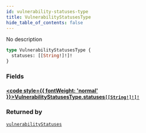 ```yaml
---
id: vulnerability-statuses-type
title: VulnerabilityStatusesType
hide_table_of_contents: false
---
```








No description

```graphql
type VulnerabilityStatusesType {
  statuses: [[String!]!]!
}
```


### Fields

#### [<code style={{ fontWeight: 'normal' }}>VulnerabilityStatusesType.<b>statuses</b></code>](#)<Bullet />[`[[String!]!]!`](/api/graphql/documentation/scalars/string) <Badge class="secondary" text="non-null"/> <Badge class="secondary" text="scalar"/>
> 
> 



### Returned by

[`vulnerabilityStatuses`](/api/graphql/documentation/queries/vulnerability-statuses)  <Badge class="secondary" text="query"/>



